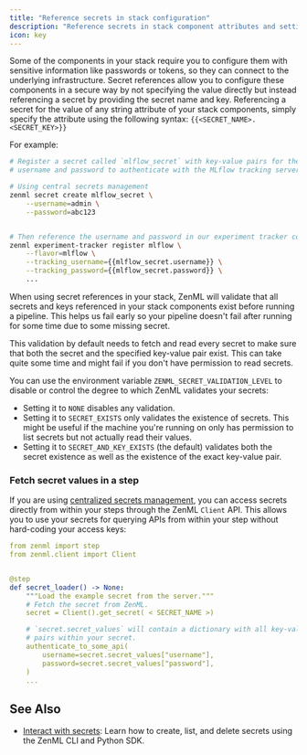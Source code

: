 ```yaml
---
title: "Reference secrets in stack configuration"
description: "Reference secrets in stack component attributes and settings"
icon: key
---
```


Some of the components in your stack require you to configure them with sensitive information like passwords or tokens, so they can connect to the underlying infrastructure. Secret references allow you to configure these components in a secure way by not specifying the value directly but instead referencing a secret by providing the secret name and key. Referencing a secret for the value of any string attribute of your stack components, simply specify the attribute using the following syntax: `{{<SECRET_NAME>.<SECRET_KEY>}}`

For example:

```Bash CLI
# Register a secret called `mlflow_secret` with key-value pairs for the
# username and password to authenticate with the MLflow tracking server

# Using central secrets management
zenml secret create mlflow_secret \
    --username=admin \
    --password=abc123


# Then reference the username and password in our experiment tracker component
zenml experiment-tracker register mlflow \
    --flavor=mlflow \
    --tracking_username={{mlflow_secret.username}} \
    --tracking_password={{mlflow_secret.password}} \
    ...
```

When using secret references in your stack, ZenML will validate that all secrets and keys referenced in your stack components exist before running a pipeline. This helps us fail early so your pipeline doesn't fail after running for some time due to some missing secret.

This validation by default needs to fetch and read every secret to make sure that both the secret and the specified key-value pair exist. This can take quite some time and might fail if you don't have permission to read secrets.

You can use the environment variable `ZENML_SECRET_VALIDATION_LEVEL` to disable or control the degree to which ZenML validates your secrets:

* Setting it to `NONE` disables any validation.
* Setting it to `SECRET_EXISTS` only validates the existence of secrets. This might be useful if the machine you're running on only has permission to list secrets but not actually read their values.
* Setting it to `SECRET_AND_KEY_EXISTS` (the default) validates both the secret existence as well as the existence of the exact key-value pair.

### Fetch secret values in a step

If you are using [centralized secrets management](/latest/versions/0.66.0/how-to/interact-with-secrets), you can access secrets directly from within your steps through the ZenML `Client` API. This allows you to use your secrets for querying APIs from within your step without hard-coding your access keys:

```yaml
from zenml import step
from zenml.client import Client


@step
def secret_loader() -> None:
    """Load the example secret from the server."""
    # Fetch the secret from ZenML.
    secret = Client().get_secret( < SECRET_NAME >)

    # `secret.secret_values` will contain a dictionary with all key-value
    # pairs within your secret.
    authenticate_to_some_api(
        username=secret.secret_values["username"],
        password=secret.secret_values["password"],
    )
    ...
```

## See Also

* [Interact with secrets](/latest/versions/0.66.0/how-to/interact-with-secrets): Learn how to create, list, and delete secrets using the ZenML CLI and Python SDK.

